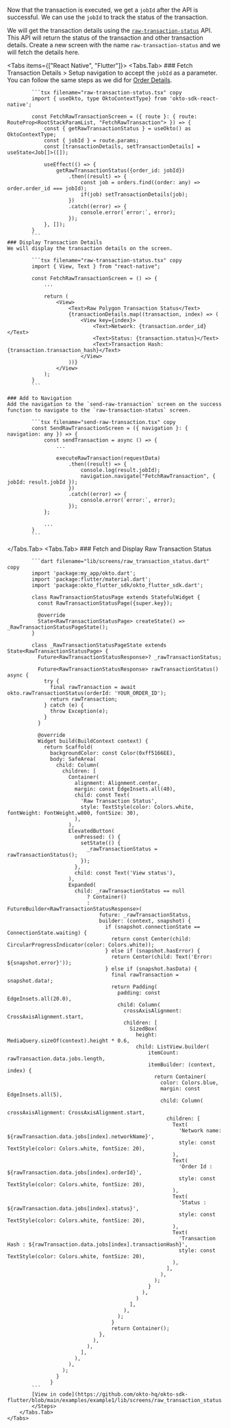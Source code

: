 
Now that the transaction is executed, we get a `jobId` after the API is successful. We can use the `jobId` to track the status of the transaction.


We will get the transaction details using the [`raw-transaction-status`](/api-reference/client/raw-transaction-status) API. This API will return the status of the transaction and other transaction details.
Create a new screen with the name `raw-transaction-status` and we will fetch the details here.

<Tabs items={["React Native", "Flutter"]}>
<Tabs.Tab>
<Steps>
    ### Fetch Transaction Details 
    > Setup navigation to accept the `jobId` as a parameter. You can follow the same steps as we did for [Order Details](/guide/transfer-assets/order-details#fetch-order-details).

            ```tsx filename="raw-transaction-status.tsx" copy
            import { useOkto, type OktoContextType} from 'okto-sdk-react-native';

            const FetchRawTransactionScreen = ({ route }: { route: RouteProp<RootStackParamList, "FetchRawTransaction"> }) => {
                const { getRawTransactionStatus } = useOkto() as OktoContextType;
                const { jobId } = route.params;
                const [transactionDetails, setTransactionDetails] = useState<Job[]>([]);

                useEffect(() => {
                    getRawTransactionStatus({order_id: jobId})
                        .then((result) => {
                            const job = orders.find((order: any) => order.order_id === jobId);
                            if(job) setTransactionDetails(job);
                        })
                        .catch((error) => {
                            console.error(`error:`, error);
                        });
                }, []);
            }
            ```
    ### Display Transaction Details
    We will display the transaction details on the screen.

            ```tsx filename="raw-transaction-status.tsx" copy
            import { View, Text } from "react-native";

            const FetchRawTransactionScreen = () => {
                ...

                return (
                    <View>
                        <Text>Raw Polygon Transaction Status</Text>
                        {transactionDetails.map((transaction, index) => (
                            <View key={index}>
                                <Text>Network: {transaction.order_id}</Text>
                                <Text>Status: {transaction.status}</Text>
                                <Text>Transaction Hash: {transaction.transaction_hash}</Text>
                            </View>
                        ))}
                    </View>
                );
            }
            ```

    ### Add to Navigation
    Add the navigation to the `send-raw-transaction` screen on the success function to navigate to the `raw-transaction-status` screen.

            ```tsx filename="send-raw-transaction.tsx" copy
            const SendRawTransactionScreen = ({ navigation }: { navigation: any }) => {
                const sendTransaction = async () => {
                    ...

                    executeRawTransaction(requestData)
                        .then((result) => {
                            console.log(result.jobId);
                            navigation.navigate("FetchRawTransaction", { jobId: result.jobId });
                        })
                        .catch((error) => {
                            console.error(`error:`, error);
                        });
                };

                ...
            }
            ```

</Steps>


 </Tabs.Tab>
        <Tabs.Tab>
        <Steps>
         ### Fetch and Display Raw Transaction Status

            ```dart filename="lib/screens/raw_transaction_status.dart" copy
            import 'package:my_app/okto.dart';
            import 'package:flutter/material.dart';
            import 'package:okto_flutter_sdk/okto_flutter_sdk.dart';

            class RawTransactionStatusPage extends StatefulWidget {
              const RawTransactionStatusPage({super.key});

              @override
              State<RawTransactionStatusPage> createState() => _RawTransactionStatusPageState();
            }

            class _RawTransactionStatusPageState extends State<RawTransactionStatusPage> {
              Future<RawTransactionStatusResponse>? _rawTransactionStatus;

              Future<RawTransactionStatusResponse> rawTransactionStatus() async {
                try {
                  final rawTransaction = await okto.rawTransactionStatus(orderId: 'YOUR_ORDER_ID');
                  return rawTransaction;
                } catch (e) {
                  throw Exception(e);
                }
              }

              @override
              Widget build(BuildContext context) {
                return Scaffold(
                  backgroundColor: const Color(0xff5166EE),
                  body: SafeArea(
                    child: Column(
                      children: [
                        Container(
                          alignment: Alignment.center,
                          margin: const EdgeInsets.all(40),
                          child: const Text(
                            'Raw Transaction Status',
                            style: TextStyle(color: Colors.white, fontWeight: FontWeight.w800, fontSize: 30),
                          ),
                        ),
                        ElevatedButton(
                          onPressed: () {
                            setState(() {
                              _rawTransactionStatus = rawTransactionStatus();
                            });
                          },
                          child: const Text('View status'),
                        ),
                        Expanded(
                          child: _rawTransactionStatus == null
                              ? Container()
                              : FutureBuilder<RawTransactionStatusResponse>(
                                  future: _rawTransactionStatus,
                                  builder: (context, snapshot) {
                                    if (snapshot.connectionState == ConnectionState.waiting) {
                                      return const Center(child: CircularProgressIndicator(color: Colors.white));
                                    } else if (snapshot.hasError) {
                                      return Center(child: Text('Error: ${snapshot.error}'));
                                    } else if (snapshot.hasData) {
                                      final rawTransaction = snapshot.data!;
                                      return Padding(
                                        padding: const EdgeInsets.all(20.0),
                                        child: Column(
                                          crossAxisAlignment: CrossAxisAlignment.start,
                                          children: [
                                            SizedBox(
                                              height: MediaQuery.sizeOf(context).height * 0.6,
                                              child: ListView.builder(
                                                  itemCount: rawTransaction.data.jobs.length,
                                                  itemBuilder: (context, index) {
                                                    return Container(
                                                      color: Colors.blue,
                                                      margin: const EdgeInsets.all(5),
                                                      child: Column(
                                                        crossAxisAlignment: CrossAxisAlignment.start,
                                                        children: [
                                                          Text(
                                                            'Network name: ${rawTransaction.data.jobs[index].networkName}',
                                                            style: const TextStyle(color: Colors.white, fontSize: 20),
                                                          ),
                                                          Text(
                                                            'Order Id : ${rawTransaction.data.jobs[index].orderId}',
                                                            style: const TextStyle(color: Colors.white, fontSize: 20),
                                                          ),
                                                          Text(
                                                            'Status : ${rawTransaction.data.jobs[index].status}',
                                                            style: const TextStyle(color: Colors.white, fontSize: 20),
                                                          ),
                                                          Text(
                                                            'Transaction Hash : ${rawTransaction.data.jobs[index].transactionHash}',
                                                            style: const TextStyle(color: Colors.white, fontSize: 20),
                                                          ),
                                                        ],
                                                      ),
                                                    );
                                                  }
                                                ),
                                              )
                                            ],
                                          ),
                                        );
                                      }
                                      return Container();
                                  },
                                ),
                              ),
                            ],
                          ),
                        ),
                      );
                    }
                  }
            ```
            [View in code](https://github.com/okto-hq/okto-sdk-flutter/blob/main/examples/example1/lib/screens/raw_transaction_status.dart)
            </Steps>
        </Tabs.Tab>
    </Tabs>
